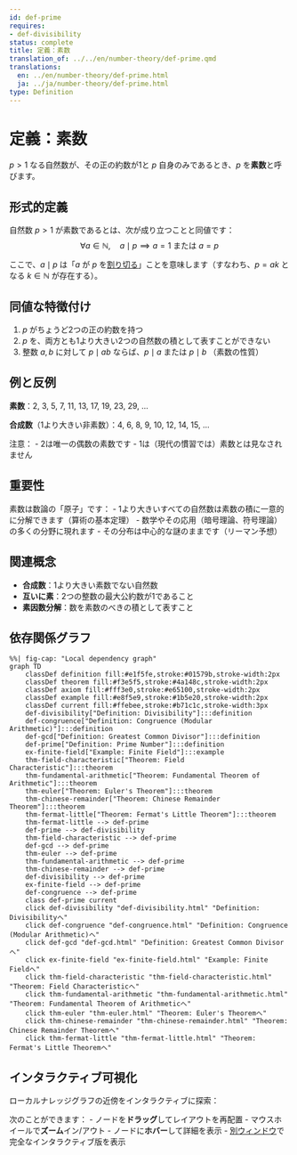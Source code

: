 ```yaml
---
id: def-prime
requires:
- def-divisibility
status: complete
title: 定義：素数
translation_of: ../../en/number-theory/def-prime.qmd
translations:
  en: ../en/number-theory/def-prime.html
  ja: ../ja/number-theory/def-prime.html
type: Definition
---
```


# 定義：素数 {#def-prime}

$p > 1$ なる自然数が、その正の約数が1と $p$ 自身のみであるとき、$p$ を**素数**と呼びます。

## 形式的定義

自然数 $p > 1$ が素数であるとは、次が成り立つことと同値です：
$$\forall a \in \mathbb{N}, \quad a \mid p \implies a = 1 \text{ または } a = p$$

ここで、$a \mid p$ は「$a$ が $p$ を[割り切る](def-divisibility.qmd)」ことを意味します（すなわち、$p = ak$ となる $k \in \mathbb{N}$ が存在する）。

## 同値な特徴付け

1. $p$ がちょうど2つの正の約数を持つ
2. $p$ を、両方とも1より大きい2つの自然数の積として表すことができない
3. 整数 $a, b$ に対して $p \mid ab$ ならば、$p \mid a$ または $p \mid b$ （素数の性質）

## 例と反例

**素数**：2, 3, 5, 7, 11, 13, 17, 19, 23, 29, ...

**合成数**（1より大きい非素数）：4, 6, 8, 9, 10, 12, 14, 15, ...

注意：
- 2は唯一の偶数の素数です
- 1は（現代の慣習では）素数とは見なされません

## 重要性

素数は数論の「原子」です：
- 1より大きいすべての自然数は素数の積に一意的に分解できます（算術の基本定理）
- 数学やその応用（暗号理論、符号理論）の多くの分野に現れます
- その分布は中心的な謎のままです（リーマン予想）

## 関連概念

- **合成数**：1より大きい素数でない自然数
- **互いに素**：2つの整数の最大公約数が1であること
- **素因数分解**：数を素数のべきの積として表すこと

## 依存関係グラフ

```mermaid
%%| fig-cap: "Local dependency graph"
graph TD
    classDef definition fill:#e1f5fe,stroke:#01579b,stroke-width:2px
    classDef theorem fill:#f3e5f5,stroke:#4a148c,stroke-width:2px
    classDef axiom fill:#fff3e0,stroke:#e65100,stroke-width:2px
    classDef example fill:#e8f5e9,stroke:#1b5e20,stroke-width:2px
    classDef current fill:#ffebee,stroke:#b71c1c,stroke-width:3px
    def-divisibility["Definition: Divisibility"]:::definition
    def-congruence["Definition: Congruence (Modular Arithmetic)"]:::definition
    def-gcd["Definition: Greatest Common Divisor"]:::definition
    def-prime["Definition: Prime Number"]:::definition
    ex-finite-field["Example: Finite Field"]:::example
    thm-field-characteristic["Theorem: Field Characteristic"]:::theorem
    thm-fundamental-arithmetic["Theorem: Fundamental Theorem of Arithmetic"]:::theorem
    thm-euler["Theorem: Euler's Theorem"]:::theorem
    thm-chinese-remainder["Theorem: Chinese Remainder Theorem"]:::theorem
    thm-fermat-little["Theorem: Fermat's Little Theorem"]:::theorem
    thm-fermat-little --> def-prime
    def-prime --> def-divisibility
    thm-field-characteristic --> def-prime
    def-gcd --> def-prime
    thm-euler --> def-prime
    thm-fundamental-arithmetic --> def-prime
    thm-chinese-remainder --> def-prime
    def-divisibility --> def-prime
    ex-finite-field --> def-prime
    def-congruence --> def-prime
    class def-prime current
    click def-divisibility "def-divisibility.html" "Definition: Divisibilityへ"
    click def-congruence "def-congruence.html" "Definition: Congruence (Modular Arithmetic)へ"
    click def-gcd "def-gcd.html" "Definition: Greatest Common Divisorへ"
    click ex-finite-field "ex-finite-field.html" "Example: Finite Fieldへ"
    click thm-field-characteristic "thm-field-characteristic.html" "Theorem: Field Characteristicへ"
    click thm-fundamental-arithmetic "thm-fundamental-arithmetic.html" "Theorem: Fundamental Theorem of Arithmeticへ"
    click thm-euler "thm-euler.html" "Theorem: Euler's Theoremへ"
    click thm-chinese-remainder "thm-chinese-remainder.html" "Theorem: Chinese Remainder Theoremへ"
    click thm-fermat-little "thm-fermat-little.html" "Theorem: Fermat's Little Theoremへ"
```

## インタラクティブ可視化

ローカルナレッジグラフの近傍をインタラクティブに探索：

::: {.graph-viz data-id="def-prime" data-width="700" data-height="500"}
:::

次のことができます：
- ノードを**ドラッグ**してレイアウトを再配置
- マウスホイールで**ズーム**イン/アウト
- ノードに**ホバー**して詳細を表示
- [別ウィンドウ](../../output/interactive/def-prime.html){target="_blank"}で完全なインタラクティブ版を表示
